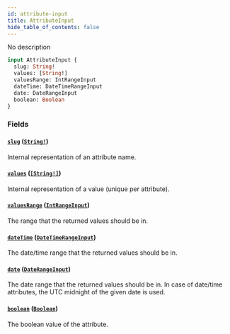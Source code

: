 ```yaml
---
id: attribute-input
title: AttributeInput
hide_table_of_contents: false
---
```


No description

```graphql
input AttributeInput {
  slug: String!
  values: [String!]
  valuesRange: IntRangeInput
  dateTime: DateTimeRangeInput
  date: DateRangeInput
  boolean: Boolean
}
```

### Fields

#### [`slug`](#) ([`String!`](../../../developer/api-reference/scalars/string))

Internal representation of an attribute name.

#### [`values`](#) ([`[String!]`](../../../developer/api-reference/scalars/string))

Internal representation of a value (unique per attribute).

#### [`valuesRange`](#) ([`IntRangeInput`](../../../developer/api-reference/inputs/int-range-input))

The range that the returned values should be in.

#### [`dateTime`](#) ([`DateTimeRangeInput`](../../../developer/api-reference/inputs/date-time-range-input))

The date/time range that the returned values should be in.

#### [`date`](#) ([`DateRangeInput`](../../../developer/api-reference/inputs/date-range-input))

The date range that the returned values should be in. In case of date/time attributes, the UTC midnight of the given date is used.

#### [`boolean`](#) ([`Boolean`](../../../developer/api-reference/scalars/boolean))

The boolean value of the attribute.

